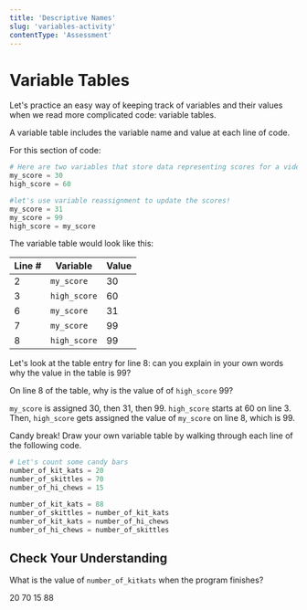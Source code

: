 ```yaml
---
title: 'Descriptive Names'
slug: 'variables-activity'
contentType: 'Assessment'
---
```


# Variable Tables

Let's practice an easy way of keeping track of variables and their values when we read more complicated code: variable tables.

A variable table includes the variable name and value at each line of code.

For this section of code:

```python
# Here are two variables that store data representing scores for a video game
my_score = 30
high_score = 60

#let's use variable reassignment to update the scores!
my_score = 31
my_score = 99
high_score = my_score
```

The variable table would look like this:

| Line # | Variable   | Value |
| ------ | ---------- | ----- |
| 2      | `my_score`   | 30    |
| 3      | `high_score` | 60    |
| 6      | `my_score`   | 31    |
| 7      | `my_score`   | 99    |
| 8      | `high_score` | 99    |

Let's look at the table entry for line 8: can you explain in your own words why the value in the table is 99?

<TextResponse>
  <Prompt>

On line 8 of the table, why is the value of of `high_score` 99?

  </Prompt>
  <Explanation>

`my_score` is assigned 30, then 31, then 99. `high_score` starts at 60 on line 3. Then, `high_score` gets assigned the value of `my_score` on line 8, which is 99.

  </Explanation>
  <SelfCheck />
</TextResponse>


<Action>

Candy break! Draw your own variable table by walking through each line of the following code.

</Action>

```python
# Let's count some candy bars
number_of_kit_kats = 20
number_of_skittles = 70
number_of_hi_chews = 15

number_of_kit_kats = 88
number_of_skittles = number_of_kit_kats
number_of_kit_kats = number_of_hi_chews
number_of_hi_chews = number_of_skittles
```

## Check Your Understanding

<MultipleChoice>
  <Prompt>

What is the value of `number_of_kitkats` when the program finishes?

  </Prompt>

  <Choice>20</Choice>
  <Choice correct>70</Choice>
  <Choice>15</Choice>
  <Choice>88</Choice>
</MultipleChoice>
